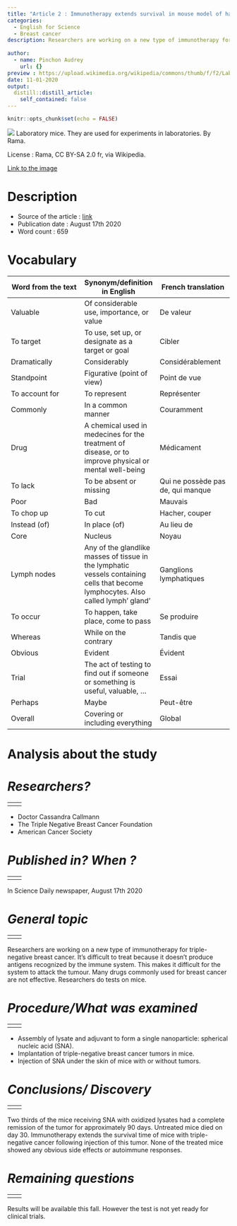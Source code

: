 ```yaml
---
title: "Article 2 : Immunotherapy extends survival in mouse model of hard-to-treat breast cancer"
categories: 
  - English for Science
  - Breast cancer 
description: Researchers are working on a new type of immunotherapy for triple negative breast cancer that is difficult to treat.
  
author:
  - name: Pinchon Audrey
    url: {}
preview : https://upload.wikimedia.org/wikipedia/commons/thumb/f/f2/Lab_mouse_mg_3263.jpg/1280px-Lab_mouse_mg_3263.jpg
date: 11-01-2020
output:
  distill::distill_article:
    self_contained: false
---
```


```r
knitr::opts_chunk$set(echo = FALSE)
```

![](https://upload.wikimedia.org/wikipedia/commons/thumb/f/f2/Lab_mouse_mg_3263.jpg/1280px-Lab_mouse_mg_3263.jpg)
Laboratory mice. They are used for experiments in laboratories. By Rama.

License : Rama, CC BY-SA 2.0 fr, via Wikipedia.

[Link to the image](https://fr.wikipedia.org/wiki/Souris_de_laboratoire#/media/Fichier:Lab_mouse_mg_3263.jpg)


# __Description__
- Source of the article : [link](https://www.sciencedaily.com/releases/2020/08/200817104327.htm)
- Publication date : August 17th 2020
- Word count : 659

# __Vocabulary__
| Word from the text | Synonym/definition in English | French translation |
| --- | --- | --- |
| Valuable | Of considerable use, importance, or value | De valeur |
| To target | To use, set up, or designate as a target or goal | Cibler |
| Dramatically | Considerably | Considérablement |
| Standpoint | Figurative (point of view) | Point de vue |
| To account for | To represent | Représenter |
| Commonly | In a common manner | Couramment |
| Drug | A chemical used in medecines for the treatment of disease, or to improve physical or mental well-being | Médicament |
| To lack | To be absent or missing | Qui ne possède pas de, qui manque |
| Poor | Bad | Mauvais |
| To chop up | To cut | Hacher, couper |
| Instead (of) | In place (of) | Au lieu de |
| Core | Nucleus | Noyau |
| Lymph nodes | Any of the glandlike masses of tissue in the lymphatic vessels containing cells that become lymphocytes. Also called lymph’ gland’ | Ganglions lymphatiques |
| To occur | To happen, take place, come to pass | Se produire |
| Whereas | While on the contrary | Tandis que |
| Obvious | Evident | Évident |
| Trial | The act of testing to find out if someone or something is useful, valuable, … | Essai  |
| Perhaps | Maybe | Peut-être |
| Overall | Covering or including everything | Global |


# __Analysis about the study__

# *__Researchers?__*
|  
| --- | --- |
|  |  |
- Doctor Cassandra Callmann
- The Triple Negative Breast Cancer Foundation
- American Cancer Society

# *__Published in? When ?__*
|  
| --- | --- |
|  |  |
In Science Daily newspaper, August 17th 2020

# *__General topic__* 
|  
| --- | --- |
|  |  |
Researchers are working on a new type of immunotherapy for triple-negative breast cancer. It’s difficult to treat because it doesn’t produce antigens recognized by the immune system. This makes it difficult for the system to attack the tumour. Many drugs commonly used for breast cancer are not effective. Researchers do tests on mice. 

# *__Procedure/What was examined__*
|  
| --- | --- |
|  |  |
-	Assembly of lysate and adjuvant to form a single nanoparticle: spherical nucleic acid (SNA).
-	Implantation of triple-negative breast cancer tumors in mice. 
-	Injection of SNA under the skin of mice with or without tumors.

# *__Conclusions/ Discovery__*
|  
| --- | --- |
|  |  |
Two thirds of the mice receiving SNA with oxidized lysates had a complete remission of the tumor for approximately 90 days. Untreated mice died on day 30.
Immunotherapy extends the survival time of mice with triple-negative cancer following injection of this tumor. None of the treated mice showed any obvious side effects or autoimmune responses.  

# *__Remaining questions__*
|  
| --- | --- |
|  |  |
Results will be available this fall. However the test is not yet ready for clinical trials.






